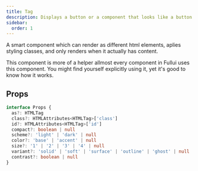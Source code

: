 ```yaml
---
title: Tag
description: Displays a button or a component that looks like a button.
sidebar:
  order: 1
---
```


A smart component which can render as different html elements, aplies styling classes, and only renders when it actually has content.

This component is more of a helper allmost every component in Fullui uses this component. You might find yourself explicitly using it, yet it's good to know how it works.

## Props
```ts
interface Props {
  as?: HTMLTag
  class?: HTMLAttributes<HTMLTag>['class']
  id?: HTMLAttributes<HTMLTag>['id']
  compact?: boolean | null
  scheme?: 'light' | 'dark' | null
  color?: 'base' | 'accent' | null
  size?: '1' | '2' | '3' | '4' | null
  variant?: 'solid' | 'soft' | 'surface' | 'outline' | 'ghost' | null
  contrast?: boolean | null
}
```
